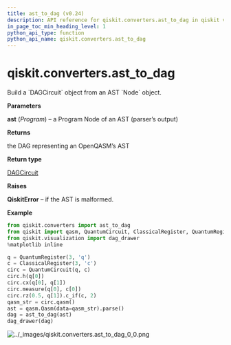 ```yaml
---
title: ast_to_dag (v0.24)
description: API reference for qiskit.converters.ast_to_dag in qiskit v0.24
in_page_toc_min_heading_level: 1
python_api_type: function
python_api_name: qiskit.converters.ast_to_dag
---
```


<span id="qiskit-converters-ast-to-dag" />

# qiskit.converters.ast\_to\_dag

<Function id="qiskit.converters.ast_to_dag" isDedicatedPage={true} github="https://github.com/qiskit/qiskit/tree/stable/0.16/qiskit/converters/ast_to_dag.py" signature="ast_to_dag(ast)">
  Build a `DAGCircuit` object from an AST `Node` object.

  **Parameters**

  **ast** (*Program*) – a Program Node of an AST (parser’s output)

  **Returns**

  the DAG representing an OpenQASM’s AST

  **Return type**

  [DAGCircuit](qiskit.dagcircuit.DAGCircuit "qiskit.dagcircuit.DAGCircuit")

  **Raises**

  **QiskitError** – if the AST is malformed.

  **Example**

  ```python
  from qiskit.converters import ast_to_dag
  from qiskit import qasm, QuantumCircuit, ClassicalRegister, QuantumRegister
  from qiskit.visualization import dag_drawer
  %matplotlib inline

  q = QuantumRegister(3, 'q')
  c = ClassicalRegister(3, 'c')
  circ = QuantumCircuit(q, c)
  circ.h(q[0])
  circ.cx(q[0], q[1])
  circ.measure(q[0], c[0])
  circ.rz(0.5, q[1]).c_if(c, 2)
  qasm_str = circ.qasm()
  ast = qasm.Qasm(data=qasm_str).parse()
  dag = ast_to_dag(ast)
  dag_drawer(dag)
  ```

  ![../\_images/qiskit.converters.ast\_to\_dag\_0\_0.png](/docs/images/api/qiskit/0.24/qiskit.converters.ast_to_dag_0_0.avif)
</Function>

